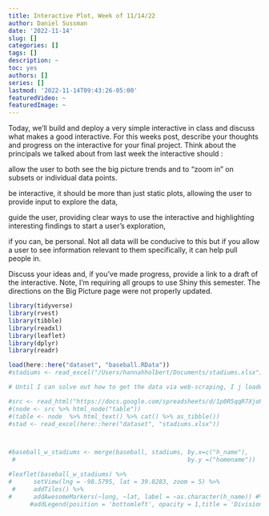 ```yaml
---
title: Interactive Plot, Week of 11/14/22
author: Daniel Sussman
date: '2022-11-14'
slug: []
categories: []
tags: []
description: ~
toc: yes
authors: []
series: []
lastmod: '2022-11-14T09:43:26-05:00'
featuredVideo: ~
featuredImage: ~
---
```


Today, we’ll build and deploy a very simple interactive in class and discuss what makes a good interactive.
For this weeks post, describe your thoughts and progress on the interactive for your final project. Think about the principals we talked about from last week the interactive should :

allow the user to both see the big picture trends and to “zoom in” on subsets or individual data points.

be interactive, it should be more than just static plots, allowing the user to provide input to explore the data,

guide the user, providing clear ways to use the interactive and highlighting interesting findings to start a user’s exploration,

if you can, be personal. Not all data will be conducive to this but if you allow a user to see information relevant to them specifically, it can help pull people in.

Discuss your ideas and, if you’ve made progress, provide a link to a draft of the interactive. Note, I’m requiring all groups to use Shiny this semester. The directions on the Big Picture page were not properly updated.

```r
library(tidyverse)
library(rvest)
library(tibble)
library(readxl)
library(leaflet)
library(dplyr)
library(readr)

load(here::here("dataset", "baseball.RData"))
#stadiums <- read_excel("/Users/hannahholbert/Documents/stadiums.xlsx")

# Until I can solve out how to get the data via web-scraping, I j loaded it from data

#src <- read_html("https://docs.google.com/spreadsheets/d/1p0R5qqR7XjoRG2mR5E1D_trlygHSqMOUdMgMpzq0gjU/htmlview")
#(node <- src %>% html_node("table"))
#(table <- node  %>% html_text() %>% cat() %>% as_tibble())
#stad <- read_excel(here::here("dataset", "stadiums.xlsx"))



#baseball_w_stadiums <- merge(baseball, stadiums, by.x=c("h_name"), 
 #                                                by.y =("homename")) 

#leaflet(baseball_w_stadiums) %>% 
#      setView(lng = -98.5795, lat = 39.8283, zoom = 5) %>% 
 #     addTiles() %>% 
#      addAwesomeMarkers(~long, ~lat, label = ~as.character(h_name)) #%>%
      #addLegend(position = 'bottomleft', opacity = 1,title = 'Divisions')

                       
    
```
